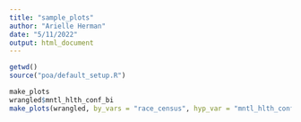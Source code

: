 ```yaml
---
title: "sample_plots"
author: "Arielle Herman"
date: "5/11/2022"
output: html_document
---
```


```r
getwd()
source("poa/default_setup.R")
```

```r
make_plots
wrangled$mntl_hlth_conf_bi
make_plots(wrangled, by_vars = "race_census", hyp_var = "mntl_hlth_conf_bi", show = "True")
```